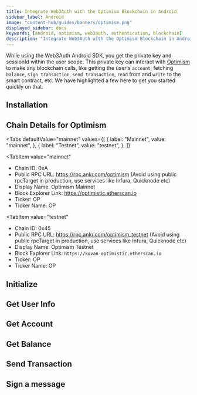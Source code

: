 ```yaml
---
title: Integrate Web3Auth with the Optimism Blockchain in Android
sidebar_label: Android
image: "content-hub/guides/banners/optimism.png"
displayed_sidebar: docs
keywords: [android, optimism, web3auth, authentication, blockchain]
description: "Integrate Web3Auth with the Optimism Blockchain in Android | Documentation - Web3Auth"
---
```



<SEO
  title="Integrate Web3Auth with the Optimism Blockchain in Android"
  description="Integrate Web3Auth with the Optimism Blockchain in Android | Documentation - Web3Auth"
  image="https://web3auth.io/docs/content-hub/guides/banners/optimism.png"
  slug="/connect-blockchain/evm/optimism/android"
/>

While using the Web3Auth Android SDK, you get the private key and sessionId within the user scope. This private key can interact with
[Optimism](https://optimism.io/) to make any blockchain calls, like getting the user's `account`, fetching `balance`, `sign transaction`,
`send transaction`, `read` from and `write` to the smart contract, etc. We have highlighted a few here to get you started quickly on that.

## Installation

<InstallationSnippet />

## Chain Details for Optimism

<Tabs
 defaultValue="mainnet"
  values={[
    { label: "Mainnet", value: "mainnet", },
    { label: "Testnet", value: "testnet", },
  ]}
>
<TabItem
  value="mainnet"
>

- Chain ID: 0xA
- Public RPC URL: https://rpc.ankr.com/optimism (Avoid using public rpcTarget in production, use services like Infura, Quicknode etc)
- Display Name: Optimism Mainnet
- Block Explorer Link: https://optimistic.etherscan.io
- Ticker: OP
- Ticker Name: OP

</TabItem>

<TabItem
  value="testnet"
>

- Chain ID: 0x45
- Public RPC URL: https://rpc.ankr.com/optimism_testnet (Avoid using public rpcTarget in production, use services like Infura, Quicknode etc)
- Display Name: Optimism Testnet
- Block Explorer Link: `https://kovan-optimistic.etherscan.io`
- Ticker: OP
- Ticker Name: OP

</TabItem>
</Tabs>

## Initialize

<InitialisationSnippet />

## Get User Info

<UserInfoSnippet />

## Get Account

<GetAccountSnippet />

## Get Balance

<GetBalanceSnippet />

## Send Transaction

<SendTransactionSnippet />

## Sign a message

<SignMessageSnippet />
